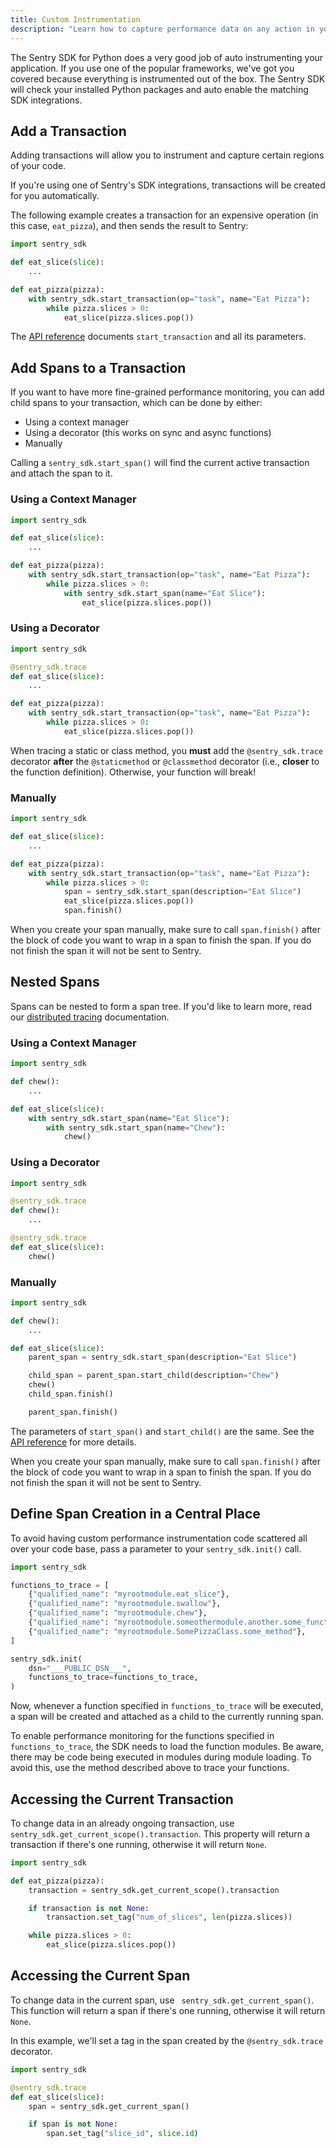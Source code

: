```yaml
---
title: Custom Instrumentation
description: "Learn how to capture performance data on any action in your app."
---
```


The Sentry SDK for Python does a very good job of auto instrumenting your application. If you use one of the popular frameworks, we've got you covered because everything is instrumented out of the box. The Sentry SDK will check your installed Python packages and auto enable the matching SDK integrations.

## Add a Transaction

Adding transactions will allow you to instrument and capture certain regions of your code.

<Alert level="info">

If you're using one of Sentry's SDK integrations, transactions will be created for you automatically.

</Alert>

The following example creates a transaction for an expensive operation (in this case, `eat_pizza`), and then sends the result to Sentry:

```python
import sentry_sdk

def eat_slice(slice):
    ...

def eat_pizza(pizza):
    with sentry_sdk.start_transaction(op="task", name="Eat Pizza"):
        while pizza.slices > 0:
            eat_slice(pizza.slices.pop())
```

The [API reference](https://getsentry.github.io/sentry-python/api.html#sentry_sdk.api.start_transaction) documents `start_transaction` and all its parameters.

## Add Spans to a Transaction

If you want to have more fine-grained performance monitoring, you can add child spans to your transaction, which can be done by either:

- Using a context manager
- Using a decorator (this works on sync and async functions)
- Manually

Calling a `sentry_sdk.start_span()` will find the current active transaction and attach the span to it.

### Using a Context Manager

```python
import sentry_sdk

def eat_slice(slice):
    ...

def eat_pizza(pizza):
    with sentry_sdk.start_transaction(op="task", name="Eat Pizza"):
        while pizza.slices > 0:
            with sentry_sdk.start_span(name="Eat Slice"):
                eat_slice(pizza.slices.pop())
```

### Using a Decorator

```python
import sentry_sdk

@sentry_sdk.trace
def eat_slice(slice):
    ...

def eat_pizza(pizza):
    with sentry_sdk.start_transaction(op="task", name="Eat Pizza"):
        while pizza.slices > 0:
            eat_slice(pizza.slices.pop())
```

<Alert title="Static & Class Methods" level="info">

When tracing a static or class method, you **must** add the `@sentry_sdk.trace` decorator **after** the `@staticmethod` or `@classmethod` decorator (i.e., **closer** to the function definition). Otherwise, your function will break!

</Alert>

### Manually

```python
import sentry_sdk

def eat_slice(slice):
    ...

def eat_pizza(pizza):
    with sentry_sdk.start_transaction(op="task", name="Eat Pizza"):
        while pizza.slices > 0:
            span = sentry_sdk.start_span(description="Eat Slice")
            eat_slice(pizza.slices.pop())
            span.finish()
```

When you create your span manually, make sure to call `span.finish()` after the block of code you want to wrap in a span to finish the span. If you do not finish the span it will not be sent to Sentry.

## Nested Spans

Spans can be nested to form a span tree. If you'd like to learn more, read our [distributed tracing](/product/sentry-basics/tracing/distributed-tracing/) documentation.

### Using a Context Manager

```python
import sentry_sdk

def chew():
    ...

def eat_slice(slice):
    with sentry_sdk.start_span(name="Eat Slice"):
        with sentry_sdk.start_span(name="Chew"):
            chew()
```

### Using a Decorator

```python
import sentry_sdk

@sentry_sdk.trace
def chew():
    ...

@sentry_sdk.trace
def eat_slice(slice):
    chew()
```

### Manually

```python
import sentry_sdk

def chew():
    ...

def eat_slice(slice):
    parent_span = sentry_sdk.start_span(description="Eat Slice")

    child_span = parent_span.start_child(description="Chew")
    chew()
    child_span.finish()

    parent_span.finish()
```

The parameters of `start_span()` and `start_child()` are the same. See the [API reference](https://getsentry.github.io/sentry-python/api.html#sentry_sdk.api.start_span) for more details.

When you create your span manually, make sure to call `span.finish()` after the block of code you want to wrap in a span to finish the span. If you do not finish the span it will not be sent to Sentry.

## Define Span Creation in a Central Place

To avoid having custom performance instrumentation code scattered all over your code base, pass a parameter <PlatformIdentifier name="functions-to-trace" /> to your `sentry_sdk.init()` call.


```python
import sentry_sdk

functions_to_trace = [
    {"qualified_name": "myrootmodule.eat_slice"},
    {"qualified_name": "myrootmodule.swallow"},
    {"qualified_name": "myrootmodule.chew"},
    {"qualified_name": "myrootmodule.someothermodule.another.some_function"},
    {"qualified_name": "myrootmodule.SomePizzaClass.some_method"},
]

sentry_sdk.init(
    dsn="___PUBLIC_DSN___",
    functions_to_trace=functions_to_trace,
)
```

Now, whenever a function specified in `functions_to_trace` will be executed, a span will be created and attached as a child to the currently running span.

<Alert title="Important" level="info">

To enable performance monitoring for the functions specified in `functions_to_trace`, the SDK needs to load the function modules. Be aware, there may be code being executed in modules during module loading. To avoid this, use the method described above to trace your functions.

</Alert>

## Accessing the Current Transaction

To change data in an already ongoing transaction, use `sentry_sdk.get_current_scope().transaction`. This property will return a transaction if there's one running, otherwise it will return `None`.

```python
import sentry_sdk

def eat_pizza(pizza):
    transaction = sentry_sdk.get_current_scope().transaction

    if transaction is not None:
        transaction.set_tag("num_of_slices", len(pizza.slices))

    while pizza.slices > 0:
        eat_slice(pizza.slices.pop())
```

## Accessing the Current Span

To change data in the current span, use ` sentry_sdk.get_current_span()`. This function will return a span if there's one running, otherwise it will return `None`.

In this example, we'll set a tag in the span created by the `@sentry_sdk.trace` decorator.

```python
import sentry_sdk

@sentry_sdk.trace
def eat_slice(slice):
    span = sentry_sdk.get_current_span()

    if span is not None:
        span.set_tag("slice_id", slice.id)
```
